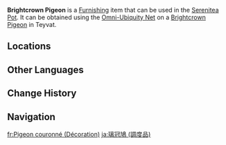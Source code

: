 {{About|the furnishing|the wildlife|Brightcrown Pigeon}}
{{Furnishing Infobox
|id             = 369145
|title          = Brightcrown Pigeon
|image          = Item Brightcrown Pigeon (Furnishing).png
|category       = Animal
|subcategory    = Outdoor Creature
|quality        = 3
|adeptal_energy = 100
|load           = 350
|reduced_load   = 350
|description    = A common avian species in Teyvat. Plump and meaty, but can also be trained to deliver messages.<br>An ordinary pigeon that takes its name from its glaze-like glossy neck. Because it is such a common sight to both people and animals alike, few take much note of its gorgeous plumage. Even when they land on the backs of Forest Boars, the heads of Snow Foxes, or next to Frogs, no one seems to notice them.
|source1        = Omni-Ubiquity Net
}}
'''Brightcrown Pigeon''' is a [[Furnishing]] item that can be used in the [[Serenitea Pot]]. It can be obtained using the [[Omni-Ubiquity Net]] on a [[Brightcrown Pigeon]] in Teyvat.

==Locations==
{{Transclude|Brightcrown Pigeon|Locations}}

==Other Languages==
{{Other Languages
|Transclude=Brightcrown Pigeon
}}

==Change History==
{{Change History|2.3}}

==Navigation==
{{Furnishing Navbox/Living|Animal}}

[[fr:Pigeon couronné (Décoration)]]
[[ja:璃冠鳩 (調度品)]]